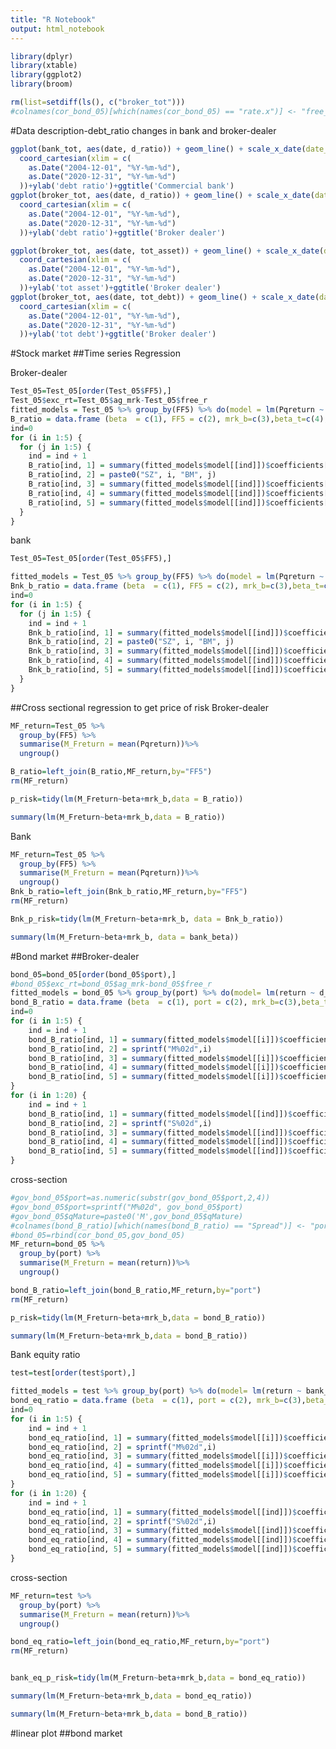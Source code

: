 ```yaml
---
title: "R Notebook"
output: html_notebook
---
```


```r
library(dplyr)
library(xtable)
library(ggplot2)
library(broom)
```
```r
rm(list=setdiff(ls(), c("broker_tot")))
#colnames(cor_bond_05)[which(names(cor_bond_05) == "rate.x")] <- "free_r"
```


#Data description-debt_ratio changes in bank and broker-dealer
```r
ggplot(bank_tot, aes(date, d_ratio)) + geom_line() + scale_x_date(date_breaks = "1 year", date_labels = "%y") +
  coord_cartesian(xlim = c(
    as.Date("2004-12-01", "%Y-%m-%d"),
    as.Date("2020-12-31", "%Y-%m-%d")
  ))+ylab('debt ratio')+ggtitle('Commercial bank')
ggplot(broker_tot, aes(date, d_ratio)) + geom_line() + scale_x_date(date_breaks = "1 year", date_labels = "%y") +
  coord_cartesian(xlim = c(
    as.Date("2004-12-01", "%Y-%m-%d"),
    as.Date("2020-12-31", "%Y-%m-%d")
  ))+ylab('debt ratio')+ggtitle('Broker dealer')
```
```r
ggplot(broker_tot, aes(date, tot_asset)) + geom_line() + scale_x_date(date_breaks = "1 year", date_labels = "%y") +
  coord_cartesian(xlim = c(
    as.Date("2004-12-01", "%Y-%m-%d"),
    as.Date("2020-12-31", "%Y-%m-%d")
  ))+ylab('tot asset')+ggtitle('Broker dealer')
ggplot(broker_tot, aes(date, tot_debt)) + geom_line() + scale_x_date(date_breaks = "1 year", date_labels = "%y") +
  coord_cartesian(xlim = c(
    as.Date("2004-12-01", "%Y-%m-%d"),
    as.Date("2020-12-31", "%Y-%m-%d")
  ))+ylab('tot debt')+ggtitle('Broker dealer')
```

#Stock market
##Time series Regression 

Broker-dealer
```r
Test_05=Test_05[order(Test_05$FF5),]
Test_05$exc_rt=Test_05$ag_mrk-Test_05$free_r
fitted_models = Test_05 %>% group_by(FF5) %>% do(model = lm(Pqreturn ~ d_ratio+exc_rt, data = .))
B_ratio = data.frame (beta  = c(1), FF5 = c(2), mrk_b=c(3),beta_t=c(4),mrk_t=c(5))
ind=0
for (i in 1:5) {
  for (j in 1:5) {
    ind = ind + 1
    B_ratio[ind, 1] = summary(fitted_models$model[[ind]])$coefficients[2]
    B_ratio[ind, 2] = paste0("SZ", i, "BM", j)
    B_ratio[ind, 3] = summary(fitted_models$model[[ind]])$coefficients[3]
    B_ratio[ind, 4] = summary(fitted_models$model[[ind]])$coefficients[8]
    B_ratio[ind, 5] = summary(fitted_models$model[[ind]])$coefficients[9]
  }
}
```
bank
```r
Test_05=Test_05[order(Test_05$FF5),]

fitted_models = Test_05 %>% group_by(FF5) %>% do(model = lm(Pqreturn ~ bank_ratio+exc_rt, data = .))
Bnk_b_ratio = data.frame (beta  = c(1), FF5 = c(2), mrk_b=c(3),beta_t=c(4),mrk_t=c(5))
ind=0
for (i in 1:5) {
  for (j in 1:5) {
    ind = ind + 1
    Bnk_b_ratio[ind, 1] = summary(fitted_models$model[[ind]])$coefficients[2]
    Bnk_b_ratio[ind, 2] = paste0("SZ", i, "BM", j)
    Bnk_b_ratio[ind, 3] = summary(fitted_models$model[[ind]])$coefficients[3]
    Bnk_b_ratio[ind, 4] = summary(fitted_models$model[[ind]])$coefficients[8]
    Bnk_b_ratio[ind, 5] = summary(fitted_models$model[[ind]])$coefficients[9]
  }
}

```

##Cross sectional regression to get price of risk
Broker-dealer
```r
MF_return=Test_05 %>%
  group_by(FF5) %>%
  summarise(M_Freturn = mean(Pqreturn))%>%
  ungroup()

B_ratio=left_join(B_ratio,MF_return,by="FF5")
rm(MF_return)
```
```r
p_risk=tidy(lm(M_Freturn~beta+mrk_b,data = B_ratio))
```
```r
summary(lm(M_Freturn~beta+mrk_b,data = B_ratio))
```

Bank
```r
MF_return=Test_05 %>%
  group_by(FF5) %>%
  summarise(M_Freturn = mean(Pqreturn))%>%
  ungroup()
Bnk_b_ratio=left_join(Bnk_b_ratio,MF_return,by="FF5")
rm(MF_return)
```
```r
Bnk_p_risk=tidy(lm(M_Freturn~beta+mrk_b, data = Bnk_b_ratio))
```
```r
summary(lm(M_Freturn~beta+mrk_b, data = bank_beta))
```

#Bond market
##Broker-dealer
```r
bond_05=bond_05[order(bond_05$port),]
#bond_05$exc_rt=bond_05$ag_mrk-bond_05$free_r
fitted_models = bond_05 %>% group_by(port) %>% do(model= lm(return ~ d_ratio+exc_rt, data = .))
bond_B_ratio = data.frame (beta  = c(1), port = c(2), mrk_b=c(3),beta_t=c(4),mrk_t=c(5))
ind=0
for (i in 1:5) {
    ind = ind + 1
    bond_B_ratio[ind, 1] = summary(fitted_models$model[[i]])$coefficients[2]
    bond_B_ratio[ind, 2] = sprintf("M%02d",i)
    bond_B_ratio[ind, 3] = summary(fitted_models$model[[i]])$coefficients[3]
    bond_B_ratio[ind, 4] = summary(fitted_models$model[[i]])$coefficients[8]
    bond_B_ratio[ind, 5] = summary(fitted_models$model[[i]])$coefficients[9]
}
for (i in 1:20) {
    ind = ind + 1
    bond_B_ratio[ind, 1] = summary(fitted_models$model[[ind]])$coefficients[2]
    bond_B_ratio[ind, 2] = sprintf("S%02d",i)
    bond_B_ratio[ind, 3] = summary(fitted_models$model[[ind]])$coefficients[3]
    bond_B_ratio[ind, 4] = summary(fitted_models$model[[ind]])$coefficients[8]
    bond_B_ratio[ind, 5] = summary(fitted_models$model[[ind]])$coefficients[9]
}
```

cross-section
```r
#gov_bond_05$port=as.numeric(substr(gov_bond_05$port,2,4))
#gov_bond_05$port=sprintf("M%02d", gov_bond_05$port)
#gov_bond_05$qMature=paste0('M',gov_bond_05$qMature)
#colnames(bond_B_ratio)[which(names(bond_B_ratio) == "Spread")] <- "port"
#bond_05=rbind(cor_bond_05,gov_bond_05)
MF_return=bond_05 %>%
  group_by(port) %>%
  summarise(M_Freturn = mean(return))%>%
  ungroup()

bond_B_ratio=left_join(bond_B_ratio,MF_return,by="port")
rm(MF_return)

p_risk=tidy(lm(M_Freturn~beta+mrk_b,data = bond_B_ratio))
```
```r
summary(lm(M_Freturn~beta+mrk_b,data = bond_B_ratio))
```

Bank equity ratio
```r
test=test[order(test$port),]

fitted_models = test %>% group_by(port) %>% do(model= lm(return ~ bank_equity+exc_rt, data = .))
bond_eq_ratio = data.frame (beta  = c(1), port = c(2), mrk_b=c(3),beta_t=c(4),mrk_t=c(5))
ind=0
for (i in 1:5) {
    ind = ind + 1
    bond_eq_ratio[ind, 1] = summary(fitted_models$model[[i]])$coefficients[2]
    bond_eq_ratio[ind, 2] = sprintf("M%02d",i)
    bond_eq_ratio[ind, 3] = summary(fitted_models$model[[i]])$coefficients[3]
    bond_eq_ratio[ind, 4] = summary(fitted_models$model[[i]])$coefficients[8]
    bond_eq_ratio[ind, 5] = summary(fitted_models$model[[i]])$coefficients[9]
}
for (i in 1:20) {
    ind = ind + 1
    bond_eq_ratio[ind, 1] = summary(fitted_models$model[[ind]])$coefficients[2]
    bond_eq_ratio[ind, 2] = sprintf("S%02d",i)
    bond_eq_ratio[ind, 3] = summary(fitted_models$model[[ind]])$coefficients[3]
    bond_eq_ratio[ind, 4] = summary(fitted_models$model[[ind]])$coefficients[8]
    bond_eq_ratio[ind, 5] = summary(fitted_models$model[[ind]])$coefficients[9]
}

```

cross-section
```r
MF_return=test %>%
  group_by(port) %>%
  summarise(M_Freturn = mean(return))%>%
  ungroup()

bond_eq_ratio=left_join(bond_eq_ratio,MF_return,by="port")
rm(MF_return)


bank_eq_p_risk=tidy(lm(M_Freturn~beta+mrk_b,data = bond_eq_ratio))
```
```r
summary(lm(M_Freturn~beta+mrk_b,data = bond_eq_ratio))
```
```r
summary(lm(M_Freturn~beta+mrk_b,data = bond_B_ratio))
```

#linear plot
##bond market

